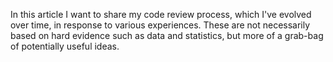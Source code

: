 In this article I want to share my code review process, which I've evolved over time, in response to various experiences. These are not necessarily based on hard evidence such as data and statistics, but more of a grab-bag of potentially useful ideas.